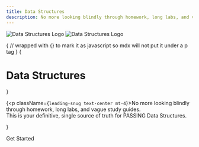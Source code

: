 ```yaml
---
title: Data Structures
description: No more looking blindly through homework, long labs, and vague study guides. This is your definitive, single source of truth for PASSING Data Structures.
---
```



<div className="mt-8 flex items-center justify-center">
  <Image
    src="logo-light.svg"
    alt="Data Structures Logo"
    width={150}
    height={150}
    className="block dark:hidden"
  />
  <Image
    src="logo-dark.svg"
    alt="Data Structures Logo"
    width={150}
    height={150}
    className="hidden dark:block"
  />
</div>

{
// wrapped with {} to mark it as javascript so mdx will not put it under a p tag
}
{<h1 className="text-center text-4xl tracking-tighter font-extrabold md:text-5xl mt-8">Data Structures</h1>}

{<p className={`leading-snug text-center mt-4`}>No more looking blindly through homework, long labs, and vague study guides. <br className="hidden sm:block"/>This is your definitive, single source of truth for <span className="text-green-500 font-bold">PASSING</span> Data Structures.</p>}

<div className="mt-8 flex w-full items-center justify-center px-6">
  <div className="w-full sm:w-48">
    <CTAButton>
      <Link href="/docs/overview" className="block py-3">
        Get Started
      </Link>
    </CTAButton>
  </div>
</div>
